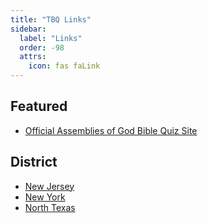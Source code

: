 ```yaml
---
title: "TBQ Links"
sidebar:
  label: "Links"
  order: -98
  attrs:
    icon: fas faLink
---
```


## Featured

* [Official Assemblies of God Bible Quiz Site](https://youth.ag.org/biblequiz)

## District

* [New Jersey](https://www.njbq.org)
* [New York](https://nybiblequiz.com)
* [North Texas](https://northtexasbq.com)
